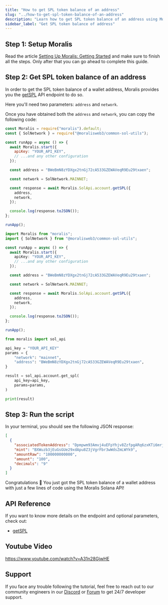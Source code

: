 ```yaml
---
title: "How to get SPL token balance of an address"
slug: "../how-to-get-spl-token-balance-of-an-address"
description: "Learn how to get SPL token balance of an address using Moralis Solana API."
sidebar_label: "Get SPL token balance of address"
---
```





## Step 1: Setup Moralis

Read the article [Setting Up Moralis: Getting Started](/web3-data-api/solana/get-your-api-key) and make sure to finish all the steps. Only after that you can go ahead to complete this guide.

## Step 2: Get SPL token balance of an address

In order to get the SPL token balance of a wallet address, Moralis provides you the [getSPL](/web3-data-api/solana/reference/get-spl) API endpoint to do so.

Here you'll need two parameters: `address` and `network`.

Once you have obtained both the `address` and `network`, you can copy the following code:


<Tabs groupId="programming-language">
  <TabItem value="javascript" label="index.js (JavaScript)" default>

```javascript index.js
const Moralis = require("moralis").default;
const { SolNetwork } = require("@moralisweb3/common-sol-utils");

const runApp = async () => {
  await Moralis.start({
    apiKey: "YOUR_API_KEY",
    // ...and any other configuration
  });

  const address = "BWeBmN8zYDXgx2tnGj72cA533GZEWAVeqR9Eu29txaen";

  const network = SolNetwork.MAINNET;

  const response = await Moralis.SolApi.account.getSPL({
    address,
    network,
  });

  console.log(response.toJSON());
};

runApp();
```

</TabItem>
<TabItem value="typescript" label="index.ts (TypeScript)">

```typescript index.ts
import Moralis from "moralis";
import { SolNetwork } from "@moralisweb3/common-sol-utils";

const runApp = async () => {
  await Moralis.start({
    apiKey: "YOUR_API_KEY",
    // ...and any other configuration
  });

  const address = "BWeBmN8zYDXgx2tnGj72cA533GZEWAVeqR9Eu29txaen";

  const network = SolNetwork.MAINNET;

  const response = await Moralis.SolApi.account.getSPL({
    address,
    network,
  });

  console.log(response.toJSON());
};

runApp();
```

</TabItem>
<TabItem value="python" label="index.py (Python)">

```python index.py
from moralis import sol_api

api_key = "YOUR_API_KEY"
params = {
    "network": "mainnet",
    "address": "BWeBmN8zYDXgx2tnGj72cA533GZEWAVeqR9Eu29txaen",
}

result = sol_api.account.get_spl(
    api_key=api_key,
    params=params,
)

print(result)
```

</TabItem>
</Tabs>

## Step 3: Run the script


<RunTheScript />

In your terminal, you should see the following JSON response:

```json
[
  {
    "associatedTokenAddress": "Dpmpwm93Amvj4uEFpYhjv8ZzfpgARq6zxKTi6mrj97gW",
    "mint": "BXWuzb3jEuGsGUe29xdApu8Z3jVgrFbr3wWdsZmLWYk9",
    "amountRaw": "100000000000",
    "amount": "100",
    "decimals": "9"
  }
]
```

Congratulations 🥳 You just got the SPL token balance of a wallet address with just a few lines of code using the Moralis Solana API!

## API Reference

If you want to know more details on the endpoint and optional parameters, check out:


  - <a href="/web3-data-api/solana/reference/get-spl">getSPL</a>


## Youtube Video

https://www.youtube.com/watch?v=A31n28GjwHE

## Support

If you face any trouble following the tutorial, feel free to reach out to our community engineers in our [Discord](https://moralis.io/discord) or [Forum](https://forum.moralis.io) to get 24/7 developer support.
